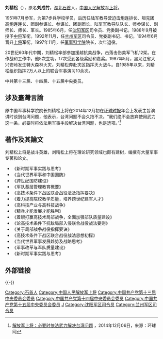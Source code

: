 {{noteTA
|T=zh-hans:刘精松; zh-hant:劉精松
|1=zh-hans:刘精松; zh-hant:劉精松
}}
{{军人
| name = 刘精松
| image name = 
| width = 
| job = 中国人民解放军军事科学院院长
| job2 = 
| period = 1997年11月－1998年12月
| birthname = 刘成竹
| other_names = 
| foreign_names =
| english_names =
| Sex = 男
| date of birth = 1933年7月
| place of birth = {{ROC-1928}}[[湖北|湖北]][[石首|石首]]
| date of death = 
| place of death = 
| nationality = {{PRC}}
| residence = 
| languages = 
| force = 
*中国人民解放军
| weight = 
| party = {{CPC}}
| rank = [[中国人民解放军上将|上将]]
| spouse = 
| relatives = 
| educate = 
| past = 
*[[中越战争|中越战争]]
| work =
| award = 
| rankrecord= 
*1988年被授予中将军衔
*1994年晋升上将军衔
}}
'''刘精松'''（{{bd|1933年|||catIdx=L}}），原名'''刘成竹'''，[[湖北|湖北]][[石首|石首]]人，[[中国人民解放军上将|中国人民解放军上将]]。

1951年7月参军，为第7步兵学校学员，后历任陆军教导营迫击炮连排长、坦克团高炮连连长、团副参谋长、参谋长、团副团长、陆军军教导队队长、师参谋长、副师长、师长、军长。1985年6月，任[[沈阳军区|沈阳军区]]司令员、党委副书记。1988年9月被授予[[中国人民解放军中将|中将]]军衔。1992年11月，任[[兰州军区|兰州军区]]司令员、党委副书记、书记。1994年6月晋升[[中国人民解放军上将|上将]]军衔。1997年11月，任[[中国人民解放军军事科学院|军事科学院]]院长，次年退役。

20世纪60年代中期，刘精松率部参加援越抗美战争，击落击伤美军飞机12架。在作战和工作中，他5次立功，17次受到各级奖励和嘉奖。1987年5月，黑龙江省大兴安岭发生特大森林火灾，刘精松奔赴灾区指挥灭火战斗。自1985年以来，刘精松组织指挥2万人以上的联合军事演习10余次。

中共第十三届、十四届、十五届中央委员。

==涉及臺灣言論==
原中国军事科学院院长刘精松上将在2014年12月初在[[环球时报|环球时报]]年会上发表主旨演讲时谈到台湾问题，他表示，台湾问题不会久拖不决。“我们绝不会放弃使用武力这一条，必要时将依法用军事手段解决台湾问题，也是选项。”<ref>[http://news.ifeng.com/a/20141206/42658244_0.shtml 解放军上将：必要时依法武力解决台湾问题] {{Wayback|url=http://news.ifeng.com/a/20141206/42658244_0.shtml |date=20150418055043 }}，2014年12月06日，来源：环球网</ref>

==著作及其論文==
刘精松上将是战斗英雄，刘精松上将在理论研究领域也颇有建树，编撰有大量军事专著和论文。

*《新时期军事实践与思考》
*《当代世界军事和中国国防》
*《跨世纪国防建设》
*《军队基层管理教育概要》
*《高技术条件下战区联合战役法及指挥要决》
*《着力提高院校教学质量，培养跨世纪建军人才》
*《高科技产业与高科技战争》
*《精兵才能发展才能胜利》
*《着眼打赢高技术局部战争，全面加强部队质量建设》
*《论高技术条件下抗敌局部入侵联合战役战法要则》
*《关于局部战争战役指挥要诀》
*《高技术条件下战区联合战役战法思想初探》
*《当代世界军事发展趋势及战略思考》
*《军事改革与军队质量建设》
*《新时期军事实践与思考》

== 外部链接 ==

{{-}}
{{start box}}
{{s-mil}}
{{s-before|[[李德生_(1916年)|李德生]]}}
{{s-title|中国人民解放军沈阳军区司令员|1985年－1992年}}
{{s-after|[[王克|王克]]}}
{{s-before|[[王克|王克]]}}
{{s-title|中国人民解放军兰州军区司令员|1992年11月－1997年11月}}
{{s-after|[[郭伯雄|郭伯雄]]}}
{{s-before|[[徐惠滋|徐惠滋]]}}
{{s-title|中国人民解放军军事科学院院长|1997年11月－1998年12月}}  
{{s-after|[[王祖训|王祖训]]}}
{{end box}}

{{中国人民解放军军事科学院院长}}
{{中国人民解放军上将/1994}}
{{DEFAULTSORT:L刘}}
[[Category:石首人|Category:石首人]]
[[Category:中国人民解放军上将|Category:中国人民解放军上将]]
[[Category:中国共产党第十三届中央委员会委员|Category:中国共产党第十三届中央委员会委员]]
[[Category:中国共产党第十四届中央委员会委员|Category:中国共产党第十四届中央委员会委员]]
[[Category:中国共产党第十五届中央委员会委员|Category:中国共产党第十五届中央委员会委员]]
[[Category:刘姓|J]]
[[Category:沈阳军区司令员|Category:沈阳军区司令员]]
[[Category:兰州军区司令员|Category:兰州军区司令员]]